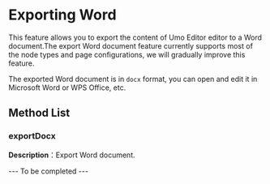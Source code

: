 # Exporting Word

This feature allows you to export the content of Umo Editor editor to a Word document.The export Word document feature currently supports most of the node types and page configurations, we will gradually improve this feature.

The exported Word document is in `docx` format, you can open and edit it in Microsoft Word or WPS Office, etc.

## Method List

### exportDocx

**Description**：Export Word document.

--- To be completed ---
